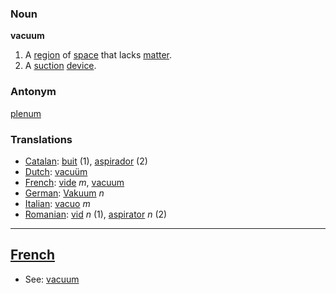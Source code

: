 === Noun ===

'''vacuum'''

#A [[region]] of [[space]] that lacks [[matter]].
#A [[suction]] [[device]].

===Antonym===
[[plenum]]

=== Translations ===
*[[Catalan]]: [[buit]] (1), [[aspirador]] (2)
*[[Dutch]]: [[vacuüm]]
*[[French]]: [[vide]] ''m'', [[vacuum#French|vacuum]]
*[[German]]: [[Vakuum]] ''n''
*[[Italian]]: [[vacuo]] ''m''
*[[Romanian]]: [[vid]] ''n'' (1), [[aspirator]] ''n'' (2)
----
==[[French]]==

*See: [[vacuum]]